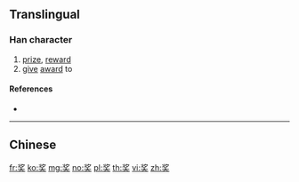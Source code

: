 {{character info/new}}
{{also|奬|獎|奨}}
==Translingual==
{{Han simplified forms|獎|奨|奖}}

===Han character===
{{Han char|rn=37|rad=大|as=06|sn=9|four=|canj=INK|ids=⿱⿰丬夕大}}

# [[prize]], [[reward]]
# [[give]] [[award]] to

====References====
* {{Han ref|kx=0252.051|hdz=10540.010|uh=5956|ud=22870}}

----

==Chinese==
{{zh-see|獎}}

[[fr:奖]]
[[ko:奖]]
[[mg:奖]]
[[no:奖]]
[[pl:奖]]
[[th:奖]]
[[vi:奖]]
[[zh:奖]]